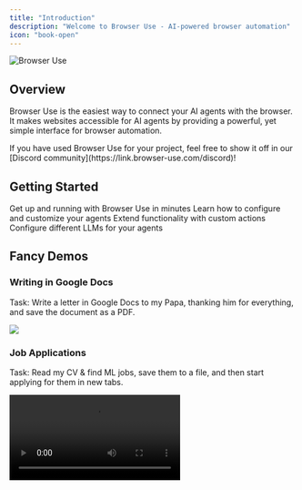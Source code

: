 ```yaml
---
title: "Introduction"
description: "Welcome to Browser Use - AI-powered browser automation"
icon: "book-open"
---
```


<img className="block" src="/images/browser-use.png" alt="Browser Use" />

## Overview

Browser Use is the easiest way to connect your AI agents with the browser. It makes websites accessible for AI agents by providing a powerful, yet simple interface for browser automation.

<Note>
  If you have used Browser Use for your project, feel free to show it off in our
  [Discord community](https://link.browser-use.com/discord)!
</Note>

## Getting Started

<CardGroup cols={2}>
  <Card title="Quick Start" icon="rocket" href="/quickstart">
    Get up and running with Browser Use in minutes
  </Card>
  <Card title="Agent Settings" icon="gear" href="/customize/agent-settings">
    Learn how to configure and customize your agents
  </Card>
  <Card title="Custom Functions" icon="code" href="/customize/custom-functions">
    Extend functionality with custom actions
  </Card>
  <Card
    title="LangChain Models"
    icon="robot"
    href="/customize/langchain-models"
  >
    Configure different LLMs for your agents
  </Card>
</CardGroup>

## Fancy Demos

### Writing in Google Docs

Task: Write a letter in Google Docs to my Papa, thanking him for everything, and save the document as a PDF.

<Frame>
  <img src="https://github.com/user-attachments/assets/242ade3e-15bc-41c2-988f-cbc5415a66aa" />
</Frame>

### Job Applications

Task: Read my CV & find ML jobs, save them to a file, and then start applying for them in new tabs.

<Frame>
  <video
    controls
    src="https://github.com/user-attachments/assets/171fb4d6-0355-46f2-863e-edb04a828d04"
  />
</Frame>

### Flight Search

Task: Find flights on kayak.com from Zurich to Beijing.

<Frame>
  <img src="https://github.com/user-attachments/assets/ea605d4a-90e6-481e-a569-f0e0db7e6390" />
</Frame>

### Data Collection

Task: Look up models with a license of cc-by-sa-4.0 and sort by most likes on Hugging Face, save top 5 to file.

<Frame>
  <video
    controls
    src="https://github.com/user-attachments/assets/de73ee39-432c-4b97-b4e8-939fd7f323b3"
  />
</Frame>

## Community & Support

<CardGroup cols={2}>
  <Card
    title="Join Discord"
    icon="discord"
    href="https://link.browser-use.com/discord"
  >
    Join our community for support and showcases
  </Card>
  <Card
    title="GitHub"
    icon="github"
    href="https://github.com/browser-use/browser-use"
  >
    Star us on GitHub and contribute to development
  </Card>
</CardGroup>

<Note>
  Browser Use is MIT licensed and actively maintained. We welcome contributions
  and feedback from the community!
</Note>
